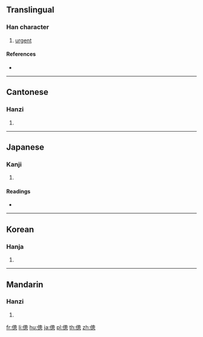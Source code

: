 {{also|偬}}
==Translingual==

===Han character===
{{Han char|rn=9|rad=人|as=11|sn=13|four=27232|canj=OHWP|ids=⿰亻悤}}

# [[urgent]]

====References====
* {{Han ref|kx=0114.150|dkj=01011|dj=0242.230|hdz=10212.020|uh=50AF|ud=20655|bh=B6CD|bd=46797}}

----

==Cantonese==

===Hanzi===
{{yue-hanzi|jyut=zung2|y=jung2|sim=偬}}

# {{defn|lang=yue|sort=人11}}

----

==Japanese==

===Kanji===
{{ja-kanji|grade=|rs=人11}}

# {{defn|lang=ja|sort=人11}}

====Readings====
* {{ja-readings|on=[[そう]] (sō)|kun=[[くるしむ]] (kurushimu)}}

----

==Korean==

===Hanja===
{{ko-hanja|hangeul=총|rv=chong|mr=ch'ong}}

# {{defn|lang=ko|sort=人11}}

----

==Mandarin==

===Hanzi===
{{cmn-hanzi|sim=偬|pin=[[zhuàn]] ([[zhuan4]]), [[zǒng]] ([[zong3]])|wg=chuan<sup>4</sup>, tsung<sup>3</sup>}}

# {{defn|lang=cmn|sort=人11}}

[[fr:傯]]
[[li:傯]]
[[hu:傯]]
[[ja:傯]]
[[pl:傯]]
[[th:傯]]
[[zh:傯]]